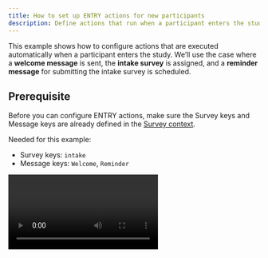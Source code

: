 ```yaml
---
title: How to set up ENTRY actions for new participants
description: Define actions that run when a participant enters the study.
---
```


This example shows how to configure actions that are executed automatically when a participant enters the study. 
We’ll use the case where a **welcome message** is sent, the **intake survey** is assigned, and a **reminder message** for submitting the intake survey is scheduled.

## Prerequisite
Before you can configure ENTRY actions, make sure the Survey keys and Message keys are already defined in the [Survey context](/docs/study-rules-editor/basics/editor-overview#context-editor).

Needed for this example:
- Survey keys: `intake`
- Message keys: `Welcome`, `Reminder`

<Video videoPath="/videos/ENTRY-event.mp4" />

## Follow these steps
<Steps> 
<Step> 
In your study rules dashboard, click the **"Entry event handler"** section.
</Step> <Step> 
In the ENTRY handler editor, click **"+ add value"**. From the list of available actions, select **"Send a message now (immediately)"**. 
</Step> <Step> 
Choose the message type `Welcome` you defined in your survey context. Optionally, you can use the **"Use language"** setting to specify a language that should be used instead of the template's default language (e.g. write `nl` as text input).
</Step> <Step> 
 Add another action by clicking **"+ add value"** and select **"Add new survey"**. 
![Screenshot of first action for ENTRY handler](../images/entryHandler.png)
</Step> <Step>
  Select the survey key `intake`. 
</Step> <Step>
Use the **"Available from"** field **if** you want the survey to become available at a specific future time: Add the expression **"Get timestamp"** to insert the current time, then adjust the offset (e.g., add *30 minutes* or any desired delay).  
   Leave **"Available until"** empty if the survey should remain available indefinitely.
</Step> <Step> 
  Add a third action: click **"+ add value"** and select **"Schedule a message"**. 
</Step> <Step> 
  Choose the message `Reminder`. 
</Step> <Step> 
  Under **"Scheduled for"**, set an offset such as *3 days*. This ensures the reminder message is sent 3 days after the participant's entry. 
</Step> <Step> 
  Your ENTRY event will now automatically: 
    1. Send a welcome message immediately. 
    2. Assign the intake survey. 
    3. Schedule a reminder message after the defined delay. 
</Step> </Steps>